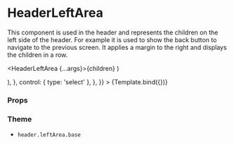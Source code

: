 
<Meta title="Components/Header/HeaderLeftArea" component={HeaderLeftArea} />

# HeaderLeftArea

This component is used in the header and represents the children on the left side of the header. For example it is used to show the back button to navigate to the previous screen.
It applies a margin to the right and displays the children in a row.

  <HeaderLeftArea {...args}>{children}</HeaderLeftArea>
)

<Canvas>
  <Story
    name="Default"
    args={{ children: 'HeaderButtonIcon' }}
    argTypes={{
      children: {
        options: ['HeaderButtonIcon'],
        mapping: {
          HeaderButtonIcon: (
            <HeaderButtonIcon
              icon={IconArrowBack}
              label="Back"
              onClick={action('onClick')}
            />
          ),
        },
        control: { type: 'select' },
      },
    }}
  >
    {Template.bind({})}
  </Story>
</Canvas>

### Props

<ArgsTable story="Default" />

### Theme

- `header.leftArea.base`
